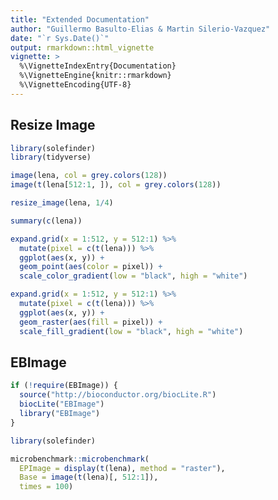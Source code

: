 ```yaml
---
title: "Extended Documentation"
author: "Guillermo Basulto-Elias & Martin Silerio-Vazquez"
date: "`r Sys.Date()`"
output: rmarkdown::html_vignette
vignette: >
  %\VignetteIndexEntry{Documentation}
  %\VignetteEngine{knitr::rmarkdown}
  %\VignetteEncoding{UTF-8}
---
```


## Resize Image

```r

library(solefinder)
library(tidyverse)

image(lena, col = grey.colors(128))
image(t(lena[512:1, ]), col = grey.colors(128))

resize_image(lena, 1/4)

summary(c(lena))

expand.grid(x = 1:512, y = 512:1) %>%
  mutate(pixel = c(t(lena))) %>%
  ggplot(aes(x, y)) +
  geom_point(aes(color = pixel)) + 
  scale_color_gradient(low = "black", high = "white")

expand.grid(x = 1:512, y = 512:1) %>%
  mutate(pixel = c(t(lena))) %>%
  ggplot(aes(x, y)) +
  geom_raster(aes(fill = pixel)) + 
  scale_fill_gradient(low = "black", high = "white")


```

## EBImage

```r

if (!require(EBImage)) {
  source("http://bioconductor.org/biocLite.R")
  biocLite("EBImage")
  library("EBImage")
}

library(solefinder)

microbenchmark::microbenchmark(
  EPImage = display(t(lena), method = "raster"),
  Base = image(t(lena)[, 512:1]),
  times = 100)

```


